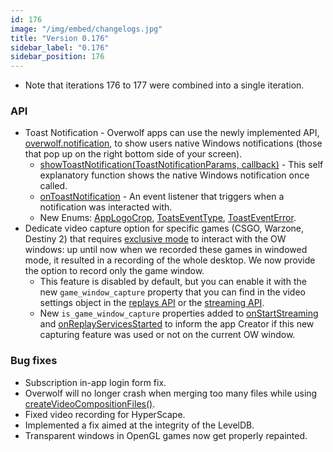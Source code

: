 ```yaml
---
id: 176
image: "/img/embed/changelogs.jpg"
title: "Version 0.176"
sidebar_label: "0.176"
sidebar_position: 176
---
```


* Note that iterations 176 to 177 were combined into a single iteration. 

### API

* Toast Notification - Overwolf apps can use the newly implemented API, [overwolf.notification](/api/notifications), to show users native Windows notifications (those that pop up on the right bottom side of your screen).
  * [showToastNotification(ToastNotificationParams, callback)](/api/notifications#showtoastnotificationargs-callback) - This self explanatory function shows the native Windows notification once called.
  * [onToastNotification](/api/notifications#ontoastnotification) - An event listener that triggers when a notification was interacted with.
  * New Enums: [AppLogoCrop](/api/notifications#applogocrop-enum), [ToatsEventType](/api/notifications#toatseventtype-enum), [ToastEventError](/api/notifications#toasteventerror-enum).
* Dedicate video capture option for specific games (CSGO, Warzone, Destiny 2) that requires [exclusive mode](/topics/best-practices/exclusive-mode) to interact with the OW windows: up until now when we recorded these games in windowed mode, it resulted in a recording of the whole desktop. We now provide the option to record only the game window.
  * This feature is disabled by default, but you can enable it with the new `game_window_capture` property that you can find in the video settings object in the [replays API](/api/media/replays#replayvideooptions-object) or the [streaming API](/api/streaming#game_window_capture-notes).  
  * New `is_game_window_capture` properties added to [onStartStreaming](/api/streaming#onstartstreaming) and [onReplayServicesStarted](/api/media/replays#onreplayservicesstarted) to inform the app Creator if this new capturing feature was used or not on the current OW window.

### Bug fixes

* Subscription in-app login form fix.
* Overwolf will no longer crash when merging too many files while using [createVideoCompositionFiles()](/api/media/videos#createvideocompositionfilesfiles-outputfile-callback).
* Fixed video recording for HyperScape.
* Implemented a fix aimed at the integrity of the LevelDB.
* Transparent windows in OpenGL games now get properly repainted.

